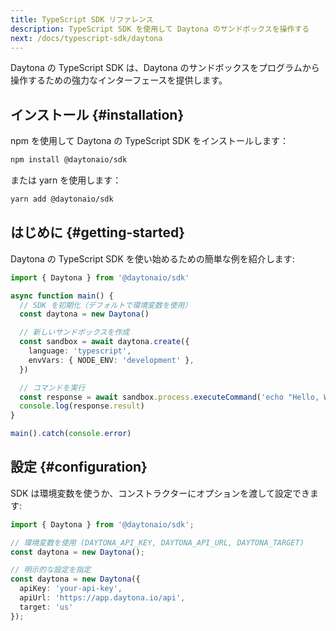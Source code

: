 ```yaml
---
title: TypeScript SDK リファレンス
description: TypeScript SDK を使用して Daytona のサンドボックスを操作する
next: /docs/typescript-sdk/daytona
---
```


Daytona の TypeScript SDK は、Daytona のサンドボックスをプログラムから操作するための強力なインターフェースを提供します。

## インストール {#installation}

npm を使用して Daytona の TypeScript SDK をインストールします：

```bash
npm install @daytonaio/sdk
```

または yarn を使用します：

```bash
yarn add @daytonaio/sdk
```

## はじめに {#getting-started}

Daytona の TypeScript SDK を使い始めるための簡単な例を紹介します:

```typescript
import { Daytona } from '@daytonaio/sdk'

async function main() {
  // SDK を初期化（デフォルトで環境変数を使用）
  const daytona = new Daytona()

  // 新しいサンドボックスを作成
  const sandbox = await daytona.create({
    language: 'typescript',
    envVars: { NODE_ENV: 'development' },
  })

  // コマンドを実行
  const response = await sandbox.process.executeCommand('echo "Hello, World!"')
  console.log(response.result)
}

main().catch(console.error)
```

## 設定 {#configuration}

SDK は環境変数を使うか、コンストラクターにオプションを渡して設定できます:

```typescript
import { Daytona } from '@daytonaio/sdk';

// 環境変数を使用 (DAYTONA_API_KEY, DAYTONA_API_URL, DAYTONA_TARGET)
const daytona = new Daytona();

// 明示的な設定を指定
const daytona = new Daytona({
  apiKey: 'your-api-key',
  apiUrl: 'https://app.daytona.io/api',
  target: 'us'
});
```
